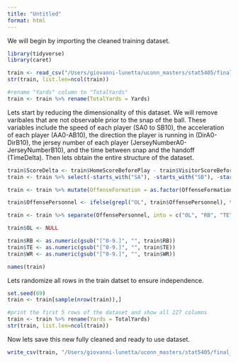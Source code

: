 ```yaml
---
title: "Untitled"
format: html
---
```


We will begin by importing the cleaned training dataset.

```r
library(tidyverse)
library(caret)

train <- read_csv("/Users/giovanni-lunetta/uconn_masters/stat5405/final_project/data/cleaned_train_r.csv")
str(train, list.len=ncol(train))

#rename "Yards" column to "TotalYards"
train <- train %>% rename(TotalYards = Yards)
```

Lets start by reducing the dimensionality of this dataset. We will remove varibales that are not observable prior to the snap of the ball. These variables include the speed of each player (SA0 to SB10), the acceleration of each player (AA0-AB10), the direction the player is running in (DirA0-DirB10), the jersey number of each player (JerseyNumberA0-JerseyNumberB10), and the time between snap and the handoff (TimeDelta). Then lets obtain the entire structure of the dataset.

```r
train$ScoreDelta <- train$HomeScoreBeforePlay - train$VisitorScoreBeforePlay
train <- train %>% select(-starts_with("SA"), -starts_with("SB"), -starts_with("AA"), -starts_with("AB"), -starts_with("DirA"), -starts_with("DirB"), -starts_with("DisA"), -starts_with("DisB"), -starts_with("JerseyNumber"), -TimeDelta, -starts_with("HomeScoreBeforePlay"), -starts_with("VisitorScoreBeforePlay"), -ends_with("TeamAbbr"), -starts_with("PlayerCollege"), -starts_with("Position"), -starts_with("Birth"), -starts_with("Location"), -starts_with("PlayID"), -starts_with("Season"), -starts_with("Display"), -starts_with("Stadium"), -starts_with("Possession"), -starts_with("FieldPosition"), -starts_with("Turf"), -starts_with("X"), -starts_with("YA"), -starts_with("YB"), -starts_with("Orientation"), -starts_with("Player"), -starts_with("YardLine"), -starts_with("PlayDirection"))

train <- train %>% mutate(OffenseFormation = as.factor(OffenseFormation), GameWeather = as.factor(GameWeather), WindDirection = as.factor(WindDirection), Down = as.factor(Down), Quarter = as.factor(Quarter), Distance = as.factor(Distance), Week = as.factor(Week), DL = as.factor(DL), LB = as.factor(LB), BL = as.factor(BL), GameHour = as.factor(GameHour))

train$OffensePersonnel <- ifelse(grepl("OL", train$OffensePersonnel), train$OffensePersonnel, paste0("0 OL, ", train$OffensePersonnel))

train <- train %>% separate(OffensePersonnel, into = c("OL", "RB", "TE", "WR"), sep = ",\\s*", convert = TRUE)

train$OL <- NULL

train$RB <- as.numeric(gsub("[^0-9.]", "", train$RB))
train$TE <- as.numeric(gsub("[^0-9.]", "", train$TE))
train$WR <- as.numeric(gsub("[^0-9.]", "", train$WR))

names(train)
```

Lets randomize all rows in the train datset to ensure independence.

```r
set.seed(69)
train <- train[sample(nrow(train)),]
```

```r
#print the first 5 rows of the dataset and show all 227 columns
train <- train %>% rename(Yards = TotalYards)
str(train, list.len=ncol(train))
```

Now lets save this new fully cleaned and ready to use dataset.

```r
write_csv(train, "/Users/giovanni-lunetta/uconn_masters/stat5405/final_project/train_ready.csv")
```